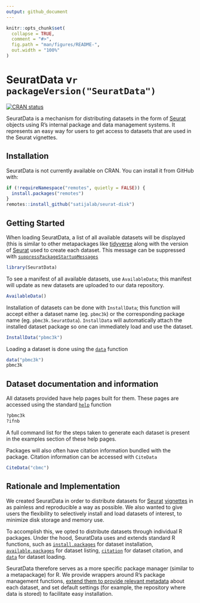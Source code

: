 ```yaml
---
output: github_document
---
```


<!-- README.md is generated from README.Rmd. Please edit that file -->

```r
knitr::opts_chunk$set(
  collapse = TRUE,
  comment = "#>",
  fig.path = "man/figures/README-",
  out.width = "100%"
)
```

# SeuratData v`r packageVersion("SeuratData")`

<!-- badges: start -->
[![CRAN status](https://www.r-pkg.org/badges/version/SeuratData)](https://CRAN.R-project.org/package=SeuratData)
<!-- badges: end -->

SeuratData is a mechanism for distributing datasets in the form of [Seurat](https://satijalab.org/seurat) objects using R's internal package and data management systems.
It represents an easy way for users to get access to datasets that are used in the Seurat vignettes.

## Installation

SeuratData is not currently available on CRAN. You can install it from GitHub with:

```r
if (!requireNamespace("remotes", quietly = FALSE)) {
  install.packages("remotes")
}
remotes::install_github("satijalab/seurat-disk")
```

## Getting Started

When loading SeuratData, a list of all available datasets will be displayed (this is similar to other metapackages like [tidyverse](https://cran.r-project.org/package=tidyverse) along with the version of [Seurat](https://satijalab.org/seurat/) used to create each dataset.
This message can be suppressed with [`suppressPackageStartupMessages`](https://stat.ethz.ch/R-manual/R-devel/library/base/html/message.html)

```r
library(SeuratData)
```

To see a manifest of all available datasets, use `AvailableData`; this manifest will update as new datasets are uploaded to our data repository.

```r
AvailableData()
```

Installation of datasets can be done with `InstallData`; this function will accept either a dataset name (eg. `pbmc3k`) or the corresponding package name (eg. `pbmc3k.SeuratData`).
`InstallData` will automatically attach the installed dataset package so one can immediately load and use the dataset.

```r
InstallData("pbmc3k")
```

Loading a dataset is done using the [`data`](https://stat.ethz.ch/R-manual/R-devel/library/utils/html/data.html) function

```r
data("pbmc3k")
pbmc3k
```

## Dataset documentation and information

All datasets provided have help pages built for them. These pages are accessed using the standard [`help`](https://stat.ethz.ch/R-manual/R-devel/library/utils/html/help.html) function

```r
?pbmc3k
?ifnb
```

A full command list for the steps taken to generate each dataset is present in the examples section of these help pages.

Packages will also often have citation information bundled with the package.
Citation information can be accessed with `CiteData`

```r
CiteData("cbmc")
```

## Rationale and Implementation

We created SeuratData in order to distribute datasets for [Seurat](https://satijalab.org/seurat/get_started.html) [vignettes](https://satijalab.org/seurat/frv.html) in as painless and reproducible a way as possible.
We also wanted to give users the flexibility to selectively install and load datasets of interest, to minimize disk storage and memory use.

To accomplish this, we opted to distribute datasets through individual R packages.
Under the hood, SeuratData uses and extends standard R functions, such as [`install.packages`](https://stat.ethz.ch/R-manual/R-devel/library/utils/html/install.packages.html) for dataset installation, [`available.packages`](https://stat.ethz.ch/R-manual/R-devel/library/utils/html/available.packages.html) for dataset listing, [`citation`](https://stat.ethz.ch/R-manual/R-devel/library/utils/html/citation.html) for dataset citation, and [`data`](https://stat.ethz.ch/R-manual/R-devel/library/utils/html/data.html) for dataset loading. 

SeuratData therefore serves as a more specific package manager (similar to a metapackage) for R.
We provide wrappers around R's package management functions, [extend them to provide relevant metadata](https://github.com/satijalab/seurat-data/#getting-started) about each dataset, and set default settings (for example, the repository where data is stored) to facilitate easy installation.
